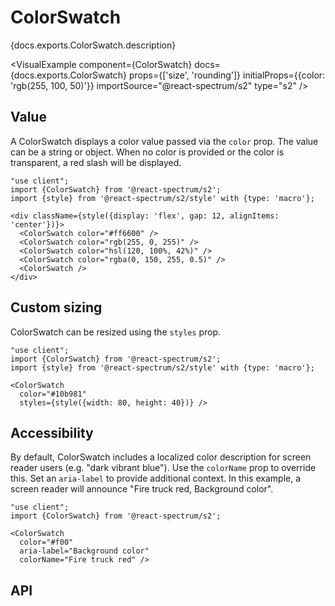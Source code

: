 


# ColorSwatch

<PageDescription>{docs.exports.ColorSwatch.description}</PageDescription>

<VisualExample
  component={ColorSwatch}
  docs={docs.exports.ColorSwatch}
  props={['size', 'rounding']}
  initialProps={{color: 'rgb(255, 100, 50)'}}
  importSource="@react-spectrum/s2"
  type="s2" />

## Value

A ColorSwatch displays a color value passed via the `color` prop. The value can be a string or <TypeLink type={docs.exports.Color} links={docs.links} /> object. When no color is provided or the color is transparent, a red slash will be displayed.

```tsx render
"use client";
import {ColorSwatch} from '@react-spectrum/s2';
import {style} from '@react-spectrum/s2/style' with {type: 'macro'};

<div className={style({display: 'flex', gap: 12, alignItems: 'center'})}>
  <ColorSwatch color="#ff6600" />
  <ColorSwatch color="rgb(255, 0, 255)" />
  <ColorSwatch color="hsl(120, 100%, 42%)" />
  <ColorSwatch color="rgba(0, 150, 255, 0.5)" />
  <ColorSwatch />
</div>
```

## Custom sizing

ColorSwatch can be resized using the `styles` prop.

```tsx render
"use client";
import {ColorSwatch} from '@react-spectrum/s2';
import {style} from '@react-spectrum/s2/style' with {type: 'macro'};

<ColorSwatch
  color="#10b981"
  styles={style({width: 80, height: 40})} />
```

## Accessibility

By default, ColorSwatch includes a localized color description for screen reader users (e.g. "dark vibrant blue"). Use the `colorName` prop to override this. Set an `aria-label` to provide additional context. In this example, a screen reader will announce "Fire truck red, Background color".

```tsx render
"use client";
import {ColorSwatch} from '@react-spectrum/s2';

<ColorSwatch
  color="#f00"
  aria-label="Background color"
  colorName="Fire truck red" />
```

## API

<PropTable component={docs.exports.ColorSwatch} links={docs.links} />
